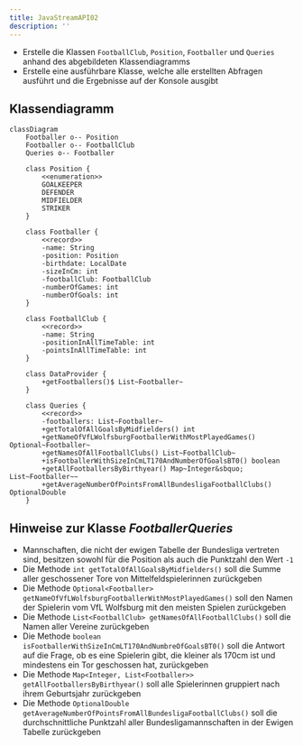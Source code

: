 ```yaml
---
title: JavaStreamAPI02
description: ''
---
```



- Erstelle die Klassen `FootballClub`, `Position`, `Footballer` und `Queries`
  anhand des abgebildeten Klassendiagramms
- Erstelle eine ausführbare Klasse, welche alle erstellten Abfragen ausführt und
  die Ergebnisse auf der Konsole ausgibt

## Klassendiagramm

```mermaid
classDiagram
    Footballer o-- Position
    Footballer o-- FootballClub
    Queries o-- Footballer

    class Position {
        <<enumeration>>
        GOALKEEPER
        DEFENDER
        MIDFIELDER
        STRIKER
    }

    class Footballer {
        <<record>>
        -name: String
        -position: Position
        -birthdate: LocalDate
        -sizeInCm: int
        -footballClub: FootballClub
        -numberOfGames: int
        -numberOfGoals: int
    }

    class FootballClub {
        <<record>>
        -name: String
        -positionInAllTimeTable: int
        -pointsInAllTimeTable: int
    }

    class DataProvider {
        +getFootballers()$ List~Footballer~
    }

    class Queries {
        <<record>>
        -footballers: List~Footballer~
        +getTotalOfAllGoalsByMidfielders() int
        +getNameOfVfLWolfsburgFootballerWithMostPlayedGames() Optional~Footballer~
        +getNamesOfAllFootballClubs() List~FootballClub~
        +isFootballerWithSizeInCmLT170AndNumberOfGoalsBT0() boolean
        +getAllFootballersByBirthyear() Map~Integer&sbquo; List~Footballer~~
        +getAverageNumberOfPointsFromAllBundesligaFootballClubs() OptionalDouble
    }
```

## Hinweise zur Klasse _FootballerQueries_

- Mannschaften, die nicht der ewigen Tabelle der Bundesliga vertreten sind,
  besitzen sowohl für die Position als auch die Punktzahl den Wert `-1`
- Die Methode `int getTotalOfAllGoalsByMidfielders()` soll die Summe aller
  geschossener Tore von Mittelfeldspielerinnen zurückgeben
- Die Methode
  `Optional<Footballer> getNameOfVfLWolfsburgFootballerWithMostPlayedGames()`
  soll den Namen der Spielerin vom VfL Wolfsburg mit den meisten Spielen
  zurückgeben
- Die Methode `List<FootballClub> getNamesOfAllFootballClubs()` soll die Namen
  aller Vereine zurückgeben
- Die Methode `boolean isFootballerWithSizeInCmLT170AndNumbreOfGoalsBT0()` soll
  die Antwort auf die Frage, ob es eine Spielerin gibt, die kleiner als 170cm
  ist und mindestens ein Tor geschossen hat, zurückgeben
- Die Methode `Map<Integer, List<Footballer>> getAllFootballersByBirthyear()`
  soll alle Spielerinnen gruppiert nach ihrem Geburtsjahr zurückgeben
- Die Methode
  `OptionalDouble getAverageNumberOfPointsFromAllBundesligaFootballClubs()` soll
  die durchschnittliche Punktzahl aller Bundesligamannschaften in der Ewigen
  Tabelle zurückgeben

<Exercise pullRequest="72" branchSuffix="stream-api/02" />
